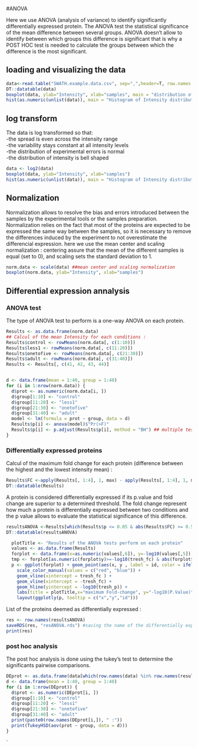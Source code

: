 #ANOVA

Here we use ANOVA (analysis of variance) to identify significantly differentially expressed protein. The ANOVA test the statistical significance of the mean difference between several groups. ANOVA doesn't allow to identify between which groups this difference is significant that is why a POST HOC test is needed to calculate the groups between which the difference is the most significant.

## loading and visualizing the data 
```{r}
data<-read.table("SWATH.example.data.csv", sep=",",header=T, row.names = 1)
DT::datatable(data)
boxplot(data, ylab="Intensity", xlab="samples", main = "distribution of Intensity") 
hist(as.numeric(unlist(data)), main = "Histogram of Intensity distribution",  xlab = "Intensity")
```

## log transform
The data is log transformed so that:  
-the spread is even across the intensity range  
-the variability stays constant at all intensity levels  
-the distribution of experimental errors is normal  
-the distribution of intensity is bell shaped  

```{r}
data <- log2(data)
boxplot(data, ylab="Intensity", xlab="samples") 
hist(as.numeric(unlist(data)), main = "Histogram of Intensity distribution",  xlab = "Intensity")
```


## Normalization

Normalization allows to resolve the bias and errors introduced between the samples by the experimental tools or the samples preparation. Normalization relies on the fact that most of the proteins are expected to be expressed the same way between the samples, so it is necessary to remove the differences induced by the experiment to not overestimate the differencial expression. here we use the mean center and scaling normalization : centering assure that the mean of the different samples is equal (set to 0), and scaling sets the standard deviation to 1. 

```{r}
norm.data <- scale(data) ##mean center and scaling normalization
boxplot(norm.data, ylab="Intensity", xlab="samples")
```


## Differential expression annalysis
### ANOVA test

The type of ANOVA test to perform is a one-way ANOVA on each protein.
```{r, warning=FALSE}
Results <- as.data.frame(norm.data)
## Calcul of the mean Intensity for each conditions : 
Results$control <- rowMeans(norm.data[, c(1:10)])
Results$less1 <- rowMeans(norm.data[, c(11:20)])
Results$onetofive <- rowMeans(norm.data[, c(21:30)])
Results$adult <- rowMeans(norm.data[, c(31:40)])
Results <- Results[, c(41, 42, 43, 44)]


d <- data.frame(mean = 1:40, group = 1:40)
for (i in 1:nrow(norm.data)) {
  d$prot <- as.numeric(norm.data[i, ])
  d$group[1:10] <- "control"
  d$group[11:20] <- "less1"
  d$group[21:30] <- "onetofive"
  d$group[31:40] <- "adult"
  model <- lm(formula = prot ~ group, data = d)
  Results$p[i] <- anova(model)$"Pr(>F)"
  Results$p[i] <- p.adjust(Results$p[i], method = "BH") ## multiple testing correction with de Benjamini Hochberg technique
}
```

### Differentially expressed proteins


Calcul of the maximum fold change for each protein (difference between the highest and the lowest intensity mean) : 
```{r}
Results$FC <-apply(Results[, 1:4], 1, max) - apply(Results[, 1:4], 1, min)
DT::datatable(Results)
```


A protein is considered differentially expressed if its p.value and fold change are superior to a determined threshold. The fold change represent how much a protein is differentially expressed between two conditions and the p value allows to evaluate the statistical significance of this difference.
```{r}
resultsANOVA <-Results[which(Results$p <= 0.05 & abs(Results$FC) >= 0.5), ]
DT::datatable(resultsANOVA)
```

```{r, warning=FALSE}
  plotTitle <- "Results of the ANOVA tests perform on each protein"
  values <- as.data.frame(Results)
  forplot <- data.frame(x=as.numeric(values[,6]), y=-log10(values[,5]), id=row.names(values))
  tmp <- forplot[as.numeric(forplot$y)>=-log10(tresh_fc) & abs(forplot$x)>tresh_fc,]
  p <- ggplot(forplot) + geom_point(aes(x, y , label = id, color = ifelse(y>=-log10(tresh_p) & abs(x)>=tresh_fc, "DE proteins", "not significant")),show.legend = F) +
    scale_color_manual(values = c("red", "blue")) +
    geom_vline(xintercept = tresh_fc ) +
    geom_vline(xintercept = -tresh_fc) + 
    geom_hline(yintercept = -log10(tresh_p)) + 
    labs(title = plotTitle,x="maximum Fold-change", y="-log10(P.Value)") + theme_bw() 
    layout(ggplotly(p, tooltip = c("x","y","id")))
```

List of the proteins deemed as differentially expressed : 
```{r}
res <- row.names(resultsANOVA)
saveRDS(res, "resANOVA.rds") #saving the name of the differentially expressed proteins in a R object.
print(res)

```




### post hoc analysis

The post hoc analysis is done using the tukey's test to determine the significants pairwise comparisons.
```{r}
DEprot <- as.data.frame(data[which(row.names(data) %in% row.names(resultsANOVA)),])
d <- data.frame(mean = 1:40, group = 1:40)
for (i in 1:nrow(DEprot)) {
  d$prot <- as.numeric(DEprot[i, ])
  d$group[1:10] <- "control"
  d$group[11:20] <- "less1"
  d$group[21:30] <- "onetofive"
  d$group[31:40] <- "adult"
  print(paste0(row.names(DEprot[i,]), " :"))
  print(TukeyHSD(aov(prot ~ group, data = d)))
}
```








`



